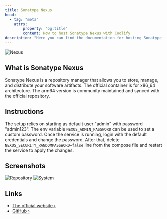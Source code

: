 ```yaml
---
title: Sonatype Nexus
head:
  - tag: "meta"
    attrs:
        property: "og:title"
        content: How to host Sonatype Nexus with Coolify
description: "Here you can find the documentation for hosting Sonatype Nexus with Coolify."
---
```



<Badge text="One-click setup." variant="note" size="large" />

![Nexus](../../../assets/images/services/nexus.png)

## What is Sonatype Nexus

Sonatype Nexus is a repository manager that allows you to store, manage, and distribute your software artifacts.
The official container is for x86_64 architecture. The arm64 version is community maintained and synced with the official repository.

## Instructions

The setup relies on starting as default user "admin" with password "admin123".
The env variable `NEXUS_ADMIN_PASSWORD` can be used to set a custom password.
Once the service is running, login with the default credentials and change the password.
After that, delete `NEXUS_SECURITY_RANDOMPASSWORD=false` line from the compose file and restart the service to apply the changes.
## Screenshots

![Repository](../../../assets/images/services/nexus1.png)
![System](../../../assets/images/services/nexus2.png)

## Links

- [The official website ›](https://help.sonatype.com/en/sonatype-nexus-repository.html?utm_source=coolify.io)
- [GitHub ›](https://github.com/sonatype/docker-nexus3?utm_source=coolify.io)
